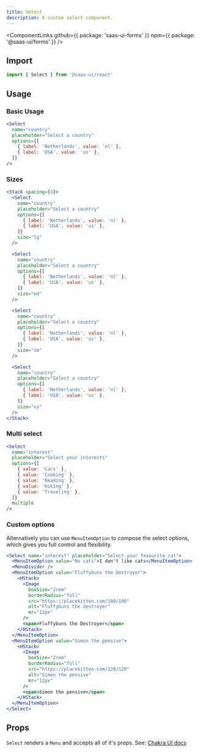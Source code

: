 ```yaml
---
title: Select
description: A custom select component.
---
```


<ComponentLinks
  github={{ package: 'saas-ui-forms' }}
  npm={{ package: '@saas-ui/forms' }}
/>

## Import

```ts
import { Select } from '@saas-ui/react'
```

## Usage

### Basic Usage

```jsx
<Select
  name="country"
  placeholder="Select a country"
  options={[
    { label: 'Netherlands', value: 'nl' },
    { label: 'USA', value: 'us' },
  ]}
/>
```

### Sizes

```jsx
<Stack spacing={4}>
  <Select
    name="country"
    placeholder="Select a country"
    options={[
      { label: 'Netherlands', value: 'nl' },
      { label: 'USA', value: 'us' },
    ]}
    size="lg"
  />

  <Select
    name="country"
    placeholder="Select a country"
    options={[
      { label: 'Netherlands', value: 'nl' },
      { label: 'USA', value: 'us' },
    ]}
    size="md"
  />

  <Select
    name="country"
    placeholder="Select a country"
    options={[
      { label: 'Netherlands', value: 'nl' },
      { label: 'USA', value: 'us' },
    ]}
    size="sm"
  />

  <Select
    name="country"
    placeholder="Select a country"
    options={[
      { label: 'Netherlands', value: 'nl' },
      { label: 'USA', value: 'us' },
    ]}
    size="xs"
  />
</Stack>
```

### Multi select

```jsx
<Select
  name="interest"
  placeholder="Select your interests"
  options={[
    { value: 'Cars' },
    { value: 'Cooking' },
    { value: 'Reading' },
    { value: 'Hiking' },
    { value: 'Traveling' },
  ]}
  multiple
/>
```

### Custom options

Alternatively you can use `MenuItemOption` to compose the select options, which gives you full control and flexibility.

```jsx
<Select name="interest" placeholder="Select your favourite cat">
  <MenuItemOption value="No cats">I don't like cats</MenuItemOption>
  <MenuDivider />
  <MenuItemOption value="Fluffybuns the Destroyer">
    <HStack>
      <Image
        boxSize="2rem"
        borderRadius="full"
        src="https://placekitten.com/100/100"
        alt="Fluffybuns the destroyer"
        mr="12px"
      />
      <span>Fluffybuns the Destroyer</span>
    </HStack>
  </MenuItemOption>
  <MenuItemOption value="Simon the pensive">
    <HStack>
      <Image
        boxSize="2rem"
        borderRadius="full"
        src="https://placekitten.com/120/120"
        alt="Simon the pensive"
        mr="12px"
      />
      <span>Simon the pensive</span>
    </HStack>
  </MenuItemOption>
</Select>
```

## Props

`Select` renders a `Menu` and accepts all of it's props. See: [Chakra UI docs](https://chakra-ui.com/docs/overlay/menu#props)

<PropsTable of="Select" />
